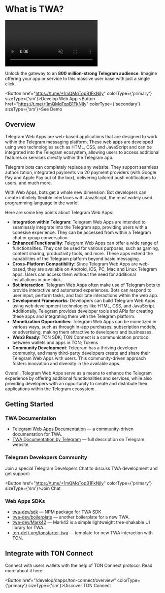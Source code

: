 
# What is TWA?

<div style={{textAlign:'center', margin: '10pt auto'}}>
  <video style={{maxWidth: '600px', borderRadius: '10pt'}} muted={true} autoPlay={true} loop={true}>
    <source src="/files/twa.mp4" type="video/mp4" />
    Your browser does not support the video tag.
  </video>
</div>


Unlock the gateway to an **800 million-strong Telegram audience**. Imagine offering your app or service to this massive user base with just a single click.

<Button href="https://t.me/+1mQMqTopB1FkNjIy" colorType={'primary'} sizeType={'sm'}>Develop Web App</Button>
<Button href="https://t.me/+1mQMqTopB1FkNjIy" colorType={'secondary'} sizeType={'sm'}>See Demo</Button>

## Overview

Telegram Web Apps are web-based applications that are designed to work within the Telegram messaging platform. These web apps are developed using web technologies such as HTML, CSS, and JavaScript and can be integrated into the Telegram ecosystem, allowing users to access additional features or services directly within the Telegram app.

Telegram bots can completely replace any website. They support seamless authorization, integrated payments via 20 payment providers (with Google Pay and Apple Pay out of the box), delivering tailored push notifications to users, and much more.

With Web Apps, bots get a whole new dimension. Bot developers can create infinitely flexible interfaces with JavaScript, the most widely used programming language in the world.

Here are some key points about Telegram Web Apps:

- **Integration within Telegram**: Telegram Web Apps are intended to seamlessly integrate into the Telegram app, providing users with a cohesive experience. They can be accessed from within a Telegram chat or group conversation.
- **Enhanced Functionality**: Telegram Web Apps can offer a wide range of functionalities. They can be used for various purposes, such as gaming, content sharing, productivity tools, and more. These apps extend the capabilities of the Telegram platform beyond basic messaging.
- **Cross-Platform Compatibility**: Since Telegram Web Apps are web-based, they are available on Android, iOS, PC, Mac and Linux Telegram apps. Users can access them without the need for additional installations in one click.
- **Bot Interaction**: Telegram Web Apps often make use of Telegram bots to provide interactive and automated experiences. Bots can respond to user input, perform tasks, and facilitate interactions within the web app.
- **Development Frameworks**: Developers can build Telegram Web Apps using web development technologies like HTML, CSS, and JavaScript. Additionally, Telegram provides developer tools and APIs for creating these apps and integrating them with the Telegram platform.
- **Monetization Opportunities**: Telegram Web Apps can be monetized in various ways, such as through in-app purchases, subscription models, or advertising, making them attractive to developers and businesses.
- **Web3 Ready**: TON SDK; TON Connect is a communication protocol between wallets and apps in TON; Tokens
- **Community Development**: Telegram has a thriving developer community, and many third-party developers create and share their Telegram Web Apps with users. This community-driven approach fosters innovation and diversity in the available apps.

Overall, Telegram Web Apps serve as a means to enhance the Telegram experience by offering additional functionalities and services, while also providing developers with an opportunity to create and distribute their applications within the Telegram ecosystem.

## Getting Started

### TWA Documentation

- [Telegram Web Apps Documentation](https://docs.twa.dev/docs/introduction/about-platform) — a community-driven documentation for TWA.
- [TWA Documentation by Telegram](https://core.telegram.org/bots/webapps) — full description on Telegram website.

### Telegram Developers Community

Join a special Telegram Developers Chat to discuss TWA development and get support:

<Button href="https://t.me/+1mQMqTopB1FkNjIy" colorType={'primary'} sizeType={'sm'}>Join Chat</Button>

### Web Apps SDKs

- [twa-dev/sdk](https://github.com/twa-dev/sdk) — NPM package for TWA SDK
- [twa-dev/boilerplate](https://github.com/twa-dev/Boilerplate) — another boilerplate for a new TWA.
- [twa-dev/Mark42](https://github.com/twa-dev/Mark42) — Mark42 is a simple lightweight tree-shakable UI library for TWA.
- [ton-defi-org/tonstarter-twa](https://github.com/ton-defi-org/tonstarter-twa) — template for new TWA interaction with TON.

## Integrate with TON Connect

Connect with users wallets with the help of TON Connect protocol. Read more about it here:

<Button href="/develop/dapps/ton-connect/overview" colorType={'primary'} sizeType={'sm'}>Discover TON Connect</Button>